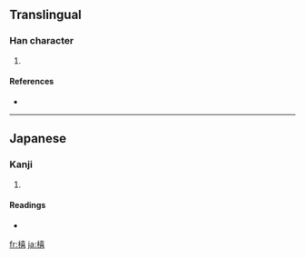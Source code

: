 ==Translingual==

===Han character===
{{Han char|rn=75|rad=木|as=12|sn=16|four=|canj=木土口口 (DGRR)}}

# {{defn|Han|sort=木12}}

====References====
* {{Han ref|kx=0555.311|dkj=15623|hdz=21287.041|uh=6A72|ud=27250}}

----

==Japanese==

===Kanji===
{{ja-kanji|grade=|rs=木12}}

# {{defn|Japanese}}

====Readings====
* {{ja-readings|on=|kun=[[ずさ]] (zusa)}}

[[fr:橲]]
[[ja:橲]]